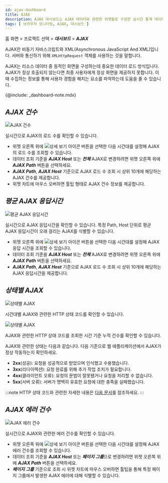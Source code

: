 ```yaml
---
id: ajax-dashboard
title: AJAX
description: AJAX 대시보드는 AJAX 데이터와 관련한 위젯들로 구성한 실시간 통계 데이터 대시보드입니다.
tags: [ 브라우저 모니터링, AJAX, 대시보드 ]
---
```


홈 화면 > 프로젝트 선택 > ***대시보드*** > ***AJAX***

AJAX란 비동기 자바스크립트와 XML(Asynchronous JavaScript And XML)입니다. 서버와 통신하기 위해 `XMLHttpRequest` 객체를 사용하는 것을 말합니다. 

AJAX는 리소스 데이터 중 동적인 화면을 구성하는데 중요한 데이터 로드 방식입니다. AJAX가 정상 호출되지 않는다면 최종 사용자에게 정상 화면을 제공하지 못합니다. 이때 수집하는 정보를 통해 사용자 경험을 해치는 요소를 파악하는데 도움을 줄 수 있습니다.

{@include: _dashboard-note.mdx}

## ***AJAX 건수***

![AJAX 건수](/img/rum-ajax-count.png)

실시간으로 AJAX의 로드 수를 확인할 수 있습니다.

* 위젯 오른쪽 위에 ![상세 보기 아이콘](/img/ico-detail-mode.svg) 버튼을 선택한 다음 시간대를 설정해 AJAX의 로드 수를 조회할 수 있습니다. 
* 데이터 조회 기준을 ***AJAX Host*** 또는 ***전체*** AJAX로 변경하려면 위젯 오른쪽 위에 ***AJAX Path*** 버튼을 선택하세요.
* ***AJAX Path***, ***AJAX Host*** 기준으로 AJAX 로드 수 조회 시 상위 10개에 해당하는 AJAX 건수를 제공합니다.
* 위젯 차트에 마우스 오버하면 툴팁 형태로 AJAX 건수 정보를 제공합니다.

## ***평균 AJAX 응답시간***

![평균 AJAX 응답시간](/img/rum-ajax-response-time.png)

실시간으로 AJAX 응답시간을 확인할 수 있습니다. 특정 Path, Host 단위로 평균 AJAX 응답시간이 오래 걸리는 AJAX를 식별할 수 있습니다.

* 위젯 오른쪽 위에 ![상세 보기 아이콘](/img/ico-detail-mode.svg) 버튼을 선택한 다음 시간대를 설정해 AJAX 응답 시간을 조회할 수 있습니다. 
* 데이터 조회 기준을 ***AJAX Host*** 또는 ***전체*** AJAX로 변경하려면 위젯 오른쪽 위에 ***AJAX Path*** 버튼을 선택하세요.
* ***AJAX Path***, ***AJAX Host*** 기준으로 AJAX 로드 수 조회 시 상위 10개에 해당하는 AJAX 응답시간을 제공합니다.

## ***상태별 AJAX***

![상태별 AJAX](/img/rum-ajax-status.png)

시간대별 AJAX와 관련한 HTTP 상태 코드를 확인할 수 있습니다.

![상태별 AJAX](/img/rum-ajax-status-count.png)

AJAX와 관련한 HTTP 상태 코드를 조회한 시간 기준 누적 건수를 확인할 수 있습니다.

AJAX와 관련한 상태는 다음과 같습니다. 다음 기준으로 웹 애플리케이션에서 AJAX가 정상 작동하는지 확인하세요.

* **2xx**(성공): 요청을 성공적으로 받았으며 인식했고 수용했습니다.
* **3xx**(리다이렉션): 요청 완료를 위해 추가 작업 조치가 필요합니다.
* **4xx**(클라이언트 오류): 요청의 문법이 잘못됐거나 요청을 처리할 수 없습니다.
* **5xx**(서버 오류): 서버가 명백히 유효한 요청에 대한 충족을 실패했습니다.

:::note
HTTP 상태 코드와 관련한 자세한 내용은 [다음 문서](https://www.whatap.io/ko/blog/40/)를 참조하세요.
:::

## ***AJAX 에러 건수***

![AJAX 에러 건수](/img/rum-ajax-error-count.png)

실시간으로 AJAX와 관련한 에러 건수를 확인할 수 있습니다.

* 위젯 오른쪽 위에 ![상세 보기 아이콘](/img/ico-detail-mode.svg) 버튼을 선택한 다음 시간대를 설정해 AJAX 에러 건수를 조회할 수 있습니다. 
* 데이터 조회 기준을 ***AJAX Host*** 또는 ***페이지 그룹***으로 변경하려면 위젯 오른쪽 위에 ***AJAX Path*** 버튼을 선택하세요.
* ***페이지 그룹*** 기준으로 조회 시 위젯 차트에 마우스 오버하면 툴팁을 통해 특정 페이지 그룹에서 발생한 AJAX 에러에 대해 식별할 수 있습니다.

